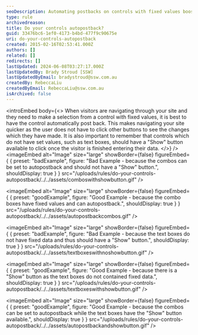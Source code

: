 ```yaml
---
seoDescription: Automating postbacks on controls with fixed values boosts user navigation speed and efficiency.
type: rule
archivedreason:
title: Do your controls autopostback?
guid: 33476bc6-1ef0-4173-b4bd-477f9c90675e
uri: do-your-controls-autopostback
created: 2015-02-16T02:53:41.000Z
authors: []
related: []
redirects: []
lastUpdated: 2024-06-08T03:27:17.000Z
lastUpdatedBy: Brady Stroud [SSW]
lastUpdatedByEmail: bradystroud@ssw.com.au
createdBy: RebeccaLiu
createdByEmail: RebeccaLiu@ssw.com.au
isArchived: false
---
```


<introEmbed
  body={<>
When visitors are navigating through your site and they need to make a selection from a control with fixed values, it is best to have the control automatically post back. This makes navigating your site quicker as the user does not have to click other buttons to see the changes which they have made. It is also important to remember that controls which do not have set values, such as text boxes, should have a "Show" button available to click once the visitor is finished entering their data.
  </>}
/>
<imageEmbed
  alt="Image"
  size="large"
  showBorder={false}
  figureEmbed={ {
    preset: "badExample",
    figure: "Bad Example - because the combos can be set to autopostback and should not have a \"Show\" button.",
    shouldDisplay: true
  } }
  src="/uploads/rules/do-your-controls-autopostback/../../assets/comboswithshowbutton.gif"
/>

<imageEmbed
  alt="Image"
  size="large"
  showBorder={false}
  figureEmbed={ {
    preset: "goodExample",
    figure: "Good Example - because the combo boxes have fixed values and can autopostback.",
    shouldDisplay: true
  } }
  src="/uploads/rules/do-your-controls-autopostback/../../assets/autopostbackcombos.gif"
/>

<imageEmbed
  alt="Image"
  size="large"
  showBorder={false}
  figureEmbed={ {
    preset: "badExample",
    figure: "Bad Example -  because the text boxes do not have fixed data and thus should have a \"Show\" button.",
    shouldDisplay: true
  } }
  src="/uploads/rules/do-your-controls-autopostback/../../assets/textboxeswithnoshowbutton.gif"
/>

<imageEmbed
  alt="Image"
  size="large"
  showBorder={false}
  figureEmbed={ {
    preset: "goodExample",
    figure: "Good Example -  because there is a \"Show\" button as the text boxes do not contained fixed data.",
    shouldDisplay: true
  } }
  src="/uploads/rules/do-your-controls-autopostback/../../assets/textboxeswithshowbutton.gif"
/>

<imageEmbed
  alt="Image"
  size="large"
  showBorder={false}
  figureEmbed={ {
    preset: "goodExample",
    figure: "Good Example -  because the combos can be set to autopostback while the text boxes have the \"Show\" button available.",
    shouldDisplay: true
  } }
  src="/uploads/rules/do-your-controls-autopostback/../../assets/autopostbackandshowbutton.gif"
/>
